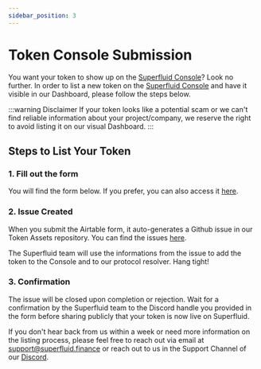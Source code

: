```yaml
---
sidebar_position: 3
---
```



# Token Console Submission

You want your token to show up on the [Superfluid Console](https://console.superfluid.finance/)? Look no further.
In order to list a new token on the [Superfluid Console](https://console.superfluid.finance/) and have it visible in our Dashboard, please follow the steps below.

:::warning Disclaimer
If your token looks like a potential scam or we can't find reliable information about your project/company, we reserve the right to avoid listing it on our visual Dashboard.
:::

## Steps to List Your Token

### 1. Fill out the form

You will find the form below. If you prefer, you can also access it [here](https://airtable.com/appxGogNpt64ImOFH/shrzOcdK9eveDmRWV).

<TokenListingForm/>

### 2. Issue Created

When you submit the Airtable form, it auto-generates a Github issue in our Token Assets repository. You can find the issues [here](https://github.com/superfluid-finance/assets/issues).

The Superfluid team will use the informations from the issue to add the token to the Console and to our protocol resolver. Hang tight!

### 3. Confirmation

The issue will be closed upon completion or rejection. Wait for a confirmation by the Superfluid team to the Discord handle you provided in the form before sharing publicly that your token is now live on Superfluid.

If you don't hear back from us within a week or need more information on the listing process, please feel free to reach out via email at [support@superfluid.finance](mailto:support@superfluid.finance) or reach out to us in the Support Channel of our [Discord](https://discord.gg/pPzPEDMVua).

